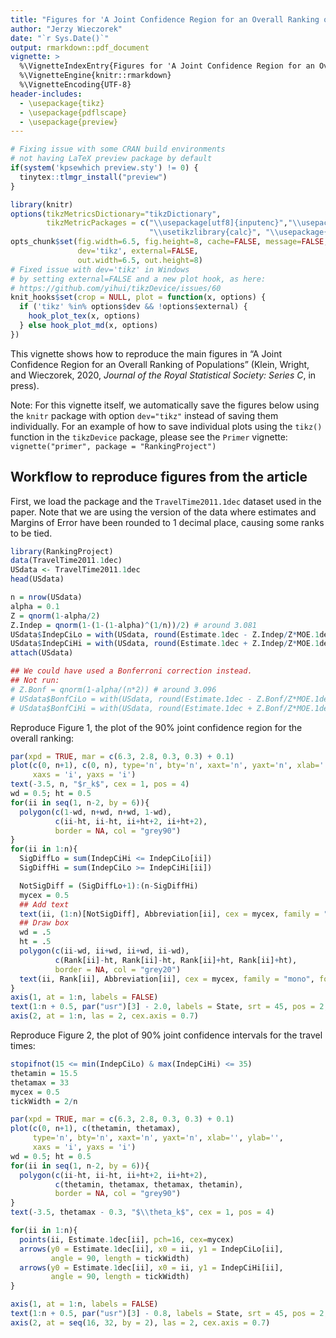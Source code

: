 ```yaml
---
title: "Figures for 'A Joint Confidence Region for an Overall Ranking of Populations'"
author: "Jerzy Wieczorek"
date: "`r Sys.Date()`"
output: rmarkdown::pdf_document
vignette: >
  %\VignetteIndexEntry{Figures for 'A Joint Confidence Region for an Overall Ranking of Populations'}
  %\VignetteEngine{knitr::rmarkdown}
  %\VignetteEncoding{UTF-8}
header-includes:
  - \usepackage{tikz}
  - \usepackage{pdflscape}
  - \usepackage{preview}
---
```


```r
# Fixing issue with some CRAN build environments
# not having LaTeX preview package by default
if(system('kpsewhich preview.sty') != 0) {
  tinytex::tlmgr_install("preview")
}

library(knitr)
options(tikzMetricsDictionary="tikzDictionary",
        tikzMetricPackages = c("\\usepackage[utf8]{inputenc}","\\usepackage[T1]{fontenc}",
                               "\\usetikzlibrary{calc}", "\\usepackage{amssymb}"))
opts_chunk$set(fig.width=6.5, fig.height=8, cache=FALSE, message=FALSE,
               dev='tikz', external=FALSE,
               out.width=6.5, out.height=8)
# Fixed issue with dev='tikz' in Windows
# by setting external=FALSE and a new plot hook, as here:
# https://github.com/yihui/tikzDevice/issues/60
knit_hooks$set(crop = NULL, plot = function(x, options) {
  if ('tikz' %in% options$dev && !options$external) {
    hook_plot_tex(x, options)
  } else hook_plot_md(x, options)
})
```

This vignette shows how to reproduce the main figures in "A Joint Confidence Region for an Overall Ranking of Populations" (Klein, Wright, and Wieczorek, 2020, *Journal of the Royal Statistical Society: Series C*, in press).

Note: For this vignette itself, we automatically save the figures below using the `knitr` package with option `dev="tikz"` instead of saving them individually. For an example of how to save individual plots using the `tikz()` function in the `tikzDevice` package, please see the `Primer` vignette:  
`vignette("primer", package = "RankingProject")`


## Workflow to reproduce figures from the article

First, we load the package and the `TravelTime2011.1dec` dataset used in the paper. Note that we are using the version of the data where estimates and Margins of Error have been rounded to 1 decimal place, causing some ranks to be tied.

```r
library(RankingProject)
data(TravelTime2011.1dec)
USdata <- TravelTime2011.1dec
head(USdata)

n = nrow(USdata)
alpha = 0.1
Z = qnorm(1-alpha/2)
Z.Indep = qnorm(1-(1-(1-alpha)^(1/n))/2) # around 3.081
USdata$IndepCiLo = with(USdata, round(Estimate.1dec - Z.Indep/Z*MOE.1dec, 1))
USdata$IndepCiHi = with(USdata, round(Estimate.1dec + Z.Indep/Z*MOE.1dec, 1))
attach(USdata)

## We could have used a Bonferroni correction instead.
## Not run:
# Z.Bonf = qnorm(1-alpha/(n*2)) # around 3.096
# USdata$BonfCiLo = with(USdata, round(Estimate.1dec - Z.Bonf/Z*MOE.1dec, 1))
# USdata$BonfCiHi = with(USdata, round(Estimate.1dec + Z.Bonf/Z*MOE.1dec, 1))
```

Reproduce Figure 1, the plot of the 90% joint confidence region for the overall ranking:

```r
par(xpd = TRUE, mar = c(6.3, 2.8, 0.3, 0.3) + 0.1)
plot(c(0, n+1), c(0, n), type='n', bty='n', xaxt='n', yaxt='n', xlab='', ylab='',
     xaxs = 'i', yaxs = 'i')
text(-3.5, n, "$r_k$", cex = 1, pos = 4)
wd = 0.5; ht = 0.5
for(ii in seq(1, n-2, by = 6)){
  polygon(c(1-wd, n+wd, n+wd, 1-wd),
          c(ii-ht, ii-ht, ii+ht+2, ii+ht+2),
          border = NA, col = "grey90")
}
for(ii in 1:n){
  SigDiffLo = sum(IndepCiHi <= IndepCiLo[ii])
  SigDiffHi = sum(IndepCiLo >= IndepCiHi[ii])

  NotSigDiff = (SigDiffLo+1):(n-SigDiffHi)
  mycex = 0.5
  ## Add text
  text(ii, (1:n)[NotSigDiff], Abbreviation[ii], cex = mycex, family = "mono", font = 2)
  ## Draw box
  wd = .5
  ht = .5
  polygon(c(ii-wd, ii+wd, ii+wd, ii-wd),
          c(Rank[ii]-ht, Rank[ii]-ht, Rank[ii]+ht, Rank[ii]+ht),
          border = NA, col = "grey20")
  text(ii, Rank[ii], Abbreviation[ii], cex = mycex, family = "mono", font = 2, col = "white")
}
axis(1, at = 1:n, labels = FALSE)
text(1:n + 0.5, par("usr")[3] - 2.0, labels = State, srt = 45, pos = 2, xpd = TRUE, cex = 0.7)
axis(2, at = 1:n, las = 2, cex.axis = 0.7)
```

\begin{landscape}
```r
par(xpd = TRUE, mar = c(6.3, 2.8, 0.3, 0.3) + 0.1)
plot(c(0, n+1), c(0, n), type='n', bty='n', xaxt='n', yaxt='n', xlab='', ylab='',
     xaxs = 'i', yaxs = 'i')
text(-3.5, n, "$r_k$", cex = 1, pos = 4)
wd = 0.5; ht = 0.5
for(ii in seq(1, n-2, by = 6)){
  polygon(c(1-wd, n+wd, n+wd, 1-wd),
          c(ii-ht, ii-ht, ii+ht+2, ii+ht+2),
          border = NA, col = "grey90")
}
for(ii in 1:n){
  SigDiffLo = sum(IndepCiHi <= IndepCiLo[ii])
  SigDiffHi = sum(IndepCiLo >= IndepCiHi[ii])

  NotSigDiff = (SigDiffLo+1):(n-SigDiffHi)
  mycex = 0.5
  ## Add text
  text(ii, (1:n)[NotSigDiff], Abbreviation[ii], cex = mycex, family = "mono", font = 2)
  ## Draw box
  wd = .5
  ht = .5
  polygon(c(ii-wd, ii+wd, ii+wd, ii-wd),
          c(Rank[ii]-ht, Rank[ii]-ht, Rank[ii]+ht, Rank[ii]+ht),
          border = NA, col = "grey20")
  text(ii, Rank[ii], Abbreviation[ii], cex = mycex, family = "mono", font = 2, col = "white")
}
axis(1, at = 1:n, labels = FALSE)
text(1:n + 0.5, par("usr")[3] - 2.0, labels = State, srt = 45, pos = 2, xpd = TRUE, cex = 0.7)
axis(2, at = 1:n, las = 2, cex.axis = 0.7)
```
\end{landscape}

Reproduce Figure 2, the plot of 90% joint confidence intervals for the travel times:

```r
stopifnot(15 <= min(IndepCiLo) & max(IndepCiHi) <= 35)
thetamin = 15.5
thetamax = 33
mycex = 0.5
tickWidth = 2/n

par(xpd = TRUE, mar = c(6.3, 2.8, 0.3, 0.3) + 0.1)
plot(c(0, n+1), c(thetamin, thetamax),
     type='n', bty='n', xaxt='n', yaxt='n', xlab='', ylab='',
     xaxs = 'i', yaxs = 'i')
wd = 0.5; ht = 0.5
for(ii in seq(1, n-2, by = 6)){
  polygon(c(ii-ht, ii-ht, ii+ht+2, ii+ht+2),
          c(thetamin, thetamax, thetamax, thetamin),
          border = NA, col = "grey90")
}
text(-3.5, thetamax - 0.3, "$\\theta_k$", cex = 1, pos = 4)

for(ii in 1:n){
  points(ii, Estimate.1dec[ii], pch=16, cex=mycex)
  arrows(y0 = Estimate.1dec[ii], x0 = ii, y1 = IndepCiLo[ii],
         angle = 90, length = tickWidth)
  arrows(y0 = Estimate.1dec[ii], x0 = ii, y1 = IndepCiHi[ii],
         angle = 90, length = tickWidth)
}

axis(1, at = 1:n, labels = FALSE)
text(1:n + 0.5, par("usr")[3] - 0.8, labels = State, srt = 45, pos = 2, xpd = TRUE, cex = 0.7)
axis(2, at = seq(16, 32, by = 2), las = 2, cex.axis = 0.7)
```

\begin{landscape}
```r
stopifnot(15 <= min(IndepCiLo) & max(IndepCiHi) <= 35)
thetamin = 15.5
thetamax = 33
mycex = 0.5
tickWidth = 2/n

par(xpd = TRUE, mar = c(6.3, 2.8, 0.3, 0.3) + 0.1)
plot(c(0, n+1), c(thetamin, thetamax),
     type='n', bty='n', xaxt='n', yaxt='n', xlab='', ylab='',
     xaxs = 'i', yaxs = 'i')
wd = 0.5; ht = 0.5
for(ii in seq(1, n-2, by = 6)){
  polygon(c(ii-ht, ii-ht, ii+ht+2, ii+ht+2),
          c(thetamin, thetamax, thetamax, thetamin),
          border = NA, col = "grey90")
}
text(-3.5, thetamax - 0.3, "$\\theta_k$", cex = 1, pos = 4)

for(ii in 1:n){
  points(ii, Estimate.1dec[ii], pch=16, cex=mycex)
  arrows(y0 = Estimate.1dec[ii], x0 = ii, y1 = IndepCiLo[ii],
         angle = 90, length = tickWidth)
  arrows(y0 = Estimate.1dec[ii], x0 = ii, y1 = IndepCiHi[ii],
         angle = 90, length = tickWidth)
}

axis(1, at = 1:n, labels = FALSE)
text(1:n + 0.5, par("usr")[3] - 0.8, labels = State, srt = 45, pos = 2, xpd = TRUE, cex = 0.7)
axis(2, at = seq(16, 32, by = 2), las = 2, cex.axis = 0.7)
```
\end{landscape}
